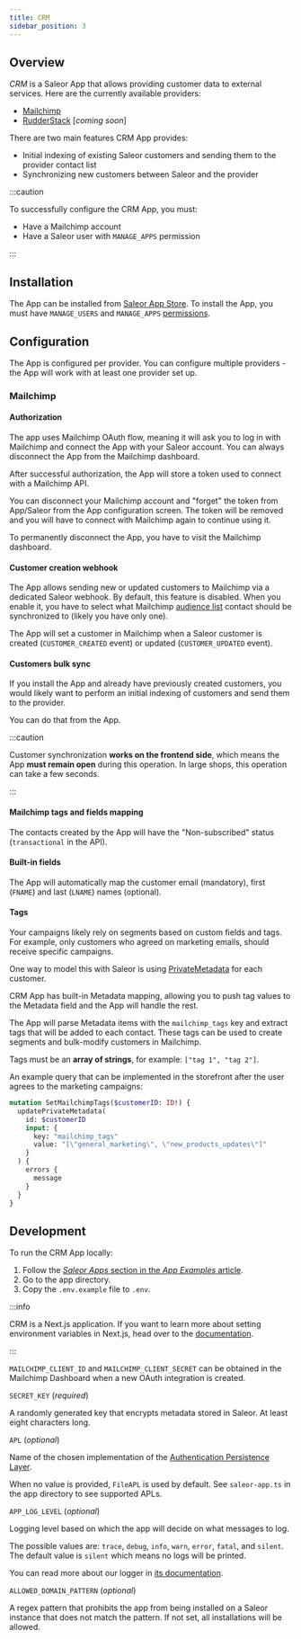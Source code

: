 ```yaml
---
title: CRM
sidebar_position: 3
---
```



<AppMetadata
  minSaleorVersion="3.10"
  githubUrl="https://github.com/saleor/example-app-crm"
/>

## Overview

_CRM_ is a Saleor App that allows providing customer data to external services. Here are the currently available providers:

- [Mailchimp](http://mailchimp.com/)
- [RudderStack](https://www.rudderstack.com/) [_coming soon_]

There are two main features CRM App provides:

- Initial indexing of existing Saleor customers and sending them to the provider contact list
- Synchronizing new customers between Saleor and the provider

:::caution

To successfully configure the CRM App, you must:

- Have a Mailchimp account
- Have a Saleor user with `MANAGE_APPS` permission

:::

## Installation

The App can be installed from [Saleor App Store](developer/app-store/apps/overview.mdx). To install the App, you must have `MANAGE_USERS` and `MANAGE_APPS` [permissions](developer/permissions.mdx#app-permissions).

## Configuration

The App is configured per provider. You can configure multiple providers - the App will work with at least one provider set up.

### Mailchimp

#### Authorization

The app uses Mailchimp OAuth flow, meaning it will ask you to log in with Mailchimp and connect the App with your Saleor account. You can always disconnect the App from the Mailchimp dashboard.

After successful authorization, the App will store a token used to connect with a Mailchimp API.

You can disconnect your Mailchimp account and "forget" the token from App/Saleor from the App configuration screen. The token will be removed and you will have to connect with Mailchimp again to continue using it.

To permanently disconnect the App, you have to visit the Mailchimp dashboard.

#### Customer creation webhook

The App allows sending new or updated customers to Mailchimp via a dedicated Saleor webhook. By default, this feature is disabled.
When you enable it, you have to select what Mailchimp [audience list](https://mailchimp.com/developer/marketing/api/lists/) contact should be synchronized to (likely you have only one).

The App will set a customer in Mailchimp when a Saleor customer is created (`CUSTOMER_CREATED` event) or updated (`CUSTOMER_UPDATED` event).

#### Customers bulk sync

If you install the App and already have previously created customers, you would likely want to perform an initial indexing of customers and send them to the provider.

You can do that from the App.

:::caution

Customer synchronization **works on the frontend side**, which means the App **must remain open** during this operation.
In large shops, this operation can take a few seconds.

:::

#### Mailchimp tags and fields mapping

The contacts created by the App will have the "Non-subscribed" status (`transactional` in the API).

#### Built-in fields

The App will automatically map the customer email (mandatory), first (`FNAME`) and last (`LNAME`) names (optional).

#### Tags

Your campaigns likely rely on segments based on custom fields and tags. For example, only customers who agreed on marketing emails,
should receive specific campaigns.

One way to model this with Saleor is using [PrivateMetadata](api-usage/metadata.mdx) for each customer.

CRM App has built-in Metadata mapping, allowing you to push tag values to the Metadata field and the App will handle the rest.

The App will parse Metadata items with the `mailchimp_tags` key and extract tags that will be added to each contact.
These tags can be used to create segments and bulk-modify customers in Mailchimp.

Tags must be an **array of strings**, for example: `["tag 1", "tag 2"]`.

An example query that can be implemented in the storefront after the user agrees to the marketing campaigns:

```graphql
mutation SetMailchimpTags($customerID: ID!) {
  updatePrivateMetadata(
    id: $customerID
    input: {
      key: "mailchimp_tags"
      value: "[\"general_marketing\", \"new_products_updates\"]"
    }
  ) {
    errors {
      message
    }
  }
}
```

## Development

To run the CRM App locally:

1. Follow the [_Saleor Apps_ section in the _App Examples_ article](../../extending/apps/developing-apps/app-examples#saleor-apps).
2. Go to the app directory.
3. Copy the `.env.example` file to `.env`.

:::info

CRM is a Next.js application. If you want to learn more about setting environment variables in Next.js, head over to the [documentation](https://nextjs.org/docs/basic-features/environment-variables).

:::

`MAILCHIMP_CLIENT_ID` and `MAILCHIMP_CLIENT_SECRET` can be obtained in the Mailchimp Dashboard when a new OAuth integration is created.

`SECRET_KEY` (_required_)

A randomly generated key that encrypts metadata stored in Saleor. At least eight characters long.

`APL` (_optional_)

Name of the chosen implementation of the [Authentication Persistence Layer](https://github.com/saleor/saleor-app-sdk/blob/main/docs/apl.md).

When no value is provided, `FileAPL` is used by default. See `saleor-app.ts` in the app directory to see supported APLs.

`APP_LOG_LEVEL` (_optional_)

Logging level based on which the app will decide on what messages to log.

The possible values are: `trace`, `debug`, `info`, `warn`, `error`, `fatal`, and `silent`. The default value is `silent` which means no logs will be printed.

You can read more about our logger in [its documentation](https://getpino.io/#/docs/api?id=loggerlevel-string-gettersetter).

`ALLOWED_DOMAIN_PATTERN` (_optional_)

A regex pattern that prohibits the app from being installed on a Saleor instance that does not match the pattern. If not set, all installations will be allowed.
